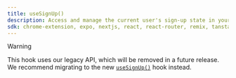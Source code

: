 ```yaml
---
title: useSignUp()
description: Access and manage the current user's sign-up state in your React application with Clerk's useSignUp() hook.
sdk: chrome-extension, expo, nextjs, react, react-router, remix, tanstack-react-start
---
```


> [!WARNING]
> This hook uses our legacy API, which will be removed in a future release. We recommend migrating to the new [`useSignUp()`](/docs/reference/hooks/use-sign-up) hook instead.

<Typedoc src="clerk-react/use-sign-up" />
